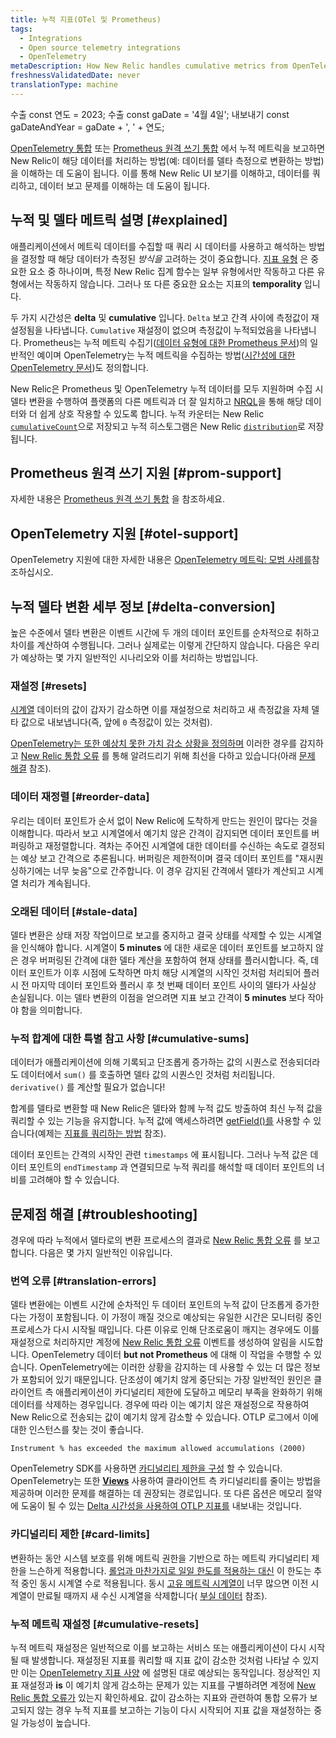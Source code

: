 ```yaml
---
title: 누적 지표(OTel 및 Prometheus)
tags:
  - Integrations
  - Open source telemetry integrations
  - OpenTelemetry
metaDescription: How New Relic handles cumulative metrics from OpenTelemetry and Prometheus.
freshnessValidatedDate: never
translationType: machine
---
```



수출 const 연도 = 2023; 수출 const gaDate = '4월 4일'; 내보내기 const gaDateAndYear = gaDate + ', ' + 연도;

[OpenTelemetry 통합](/docs/more-integrations/open-source-telemetry-integrations/opentelemetry/opentelemetry-introduction) 또는 [Prometheus 원격 쓰기 통합](/docs/infrastructure/prometheus-integrations/install-configure-remote-write/set-your-prometheus-remote-write-integration) 에서 누적 메트릭을 보고하면 New Relic이 해당 데이터를 처리하는 방법(예: 데이터를 델타 측정으로 변환하는 방법)을 이해하는 데 도움이 됩니다. 이를 통해 New Relic UI 보기를 이해하고, 데이터를 쿼리하고, 데이터 보고 문제를 이해하는 데 도움이 됩니다.

## 누적 및 델타 메트릭 설명 [#explained]

애플리케이션에서 메트릭 데이터를 수집할 때 쿼리 시 데이터를 사용하고 해석하는 방법을 결정할 때 해당 데이터가 측정된 _방식을_ 고려하는 것이 중요합니다. [지표 유형](/docs/data-apis/understand-data/metric-data/metric-data-type/#metric-types) 은 중요한 요소 중 하나이며, 특정 New Relic 집계 함수는 일부 유형에서만 작동하고 다른 유형에서는 작동하지 않습니다. 그러나 또 다른 중요한 요소는 지표의 <DoNotTranslate>**temporality**</DoNotTranslate> 입니다.

두 가지 시간성은 <DoNotTranslate>**delta**</DoNotTranslate> 및 <DoNotTranslate>**cumulative**</DoNotTranslate> 입니다. `Delta` 보고 간격 사이에 측정값이 재설정됨을 나타냅니다. `Cumulative` 재설정이 없으며 측정값이 누적되었음을 나타냅니다. Prometheus는 누적 메트릭 수집기([데이터 유형에 대한 Prometheus 문서](https://prometheus.io/docs/concepts/metric_types))의 일반적인 예이며 OpenTelemetry는 누적 메트릭을 수집하는 방법([시간성에 대한 OpenTelemetry 문서](https://opentelemetry.io/docs/reference/specification/metrics/data-model/#temporality))도 정의합니다.

New Relic은 Prometheus 및 OpenTelemetry 누적 데이터를 모두 지원하며 수집 시 델타 변환을 수행하여 플랫폼의 다른 메트릭과 더 잘 일치하고 [NRQL](/docs/query-your-data/nrql-new-relic-query-language/get-started/introduction-nrql-new-relics-query-language)을 통해 해당 데이터와 더 쉽게 상호 작용할 수 있도록 합니다. 누적 카운터는 New Relic [`cumulativeCount`](/docs/data-apis/understand-data/metric-data/metric-data-type/#metric-types)으로 저장되고 누적 히스토그램은 New Relic [`distribution`](/docs/data-apis/understand-data/metric-data/metric-data-type/#metric-types)로 저장됩니다.

## Prometheus 원격 쓰기 지원 [#prom-support]

자세한 내용은 [Prometheus 원격 쓰기 통합](/docs/infrastructure/prometheus-integrations/get-started/send-prometheus-metric-data-new-relic) 을 참조하세요.

## OpenTelemetry 지원 [#otel-support]

OpenTelemetry 지원에 대한 자세한 내용은 [OpenTelemetry 메트릭: 모범 사례를](/docs/more-integrations/open-source-telemetry-integrations/opentelemetry/best-practices/opentelemetry-best-practices-metrics)참조하십시오.

## 누적 델타 변환 세부 정보 [#delta-conversion]

높은 수준에서 델타 변환은 이벤트 시간에 두 개의 데이터 포인트를 순차적으로 취하고 차이를 계산하여 수행됩니다. 그러나 실제로는 이렇게 간단하지 않습니다. 다음은 우리가 예상하는 몇 가지 일반적인 시나리오와 이를 처리하는 방법입니다.

### 재설정 [#resets]

[시계열](https://opentelemetry.io/docs/reference/specification/metrics/data-model/#timeseries-model) 데이터의 값이 갑자기 감소하면 이를 재설정으로 처리하고 새 측정값을 자체 델타 값으로 내보냅니다(즉, 앞에 `0` 측정값이 있는 것처럼).

[OpenTelemetry는 또한 예상치 못한 가치 감소 상황을 정의하며](https://opentelemetry.io/docs/reference/specification/metrics/data-model/#resets-and-gaps) 이러한 경우를 감지하고 [New Relic 통합 오류](/docs/data-apis/manage-data/nrintegrationerror) 를 통해 알려드리기 위해 최선을 다하고 있습니다(아래 [문제 해결](#troubleshooting) 참조).

### 데이터 재정렬 [#reorder-data]

우리는 데이터 포인트가 순서 없이 New Relic에 도착하게 만드는 원인이 많다는 것을 이해합니다. 따라서 보고 시계열에서 예기치 않은 간격이 감지되면 데이터 포인트를 버퍼링하고 재정렬합니다. 격차는 주어진 시계열에 대한 데이터를 수신하는 속도로 결정되는 예상 보고 간격으로 추론됩니다. 버퍼링은 제한적이며 결국 데이터 포인트를 "재시퀀싱하기에는 너무 늦음"으로 간주합니다. 이 경우 감지된 간격에서 델타가 계산되고 시계열 처리가 계속됩니다.

### 오래된 데이터 [#stale-data]

델타 변환은 상태 저장 작업이므로 보고를 중지하고 결국 상태를 삭제할 수 있는 시계열을 인식해야 합니다. 시계열이 <DoNotTranslate>**5 minutes**</DoNotTranslate> 에 대한 새로운 데이터 포인트를 보고하지 않은 경우 버퍼링된 간격에 대한 델타 계산을 포함하여 현재 상태를 플러시합니다. 즉, 데이터 포인트가 이후 시점에 도착하면 마치 해당 시계열의 시작인 것처럼 처리되어 플러시 전 마지막 데이터 포인트와 플러시 후 첫 번째 데이터 포인트 사이의 델타가 사실상 손실됩니다. 이는 델타 변환의 이점을 얻으려면 지표 보고 간격이 <DoNotTranslate>**5 minutes**</DoNotTranslate> 보다 작아야 함을 의미합니다.

### 누적 합계에 대한 특별 참고 사항 [#cumulative-sums]

데이터가 애플리케이션에 의해 기록되고 단조롭게 증가하는 값의 시퀀스로 전송되더라도 데이터에서 `sum()` 를 호출하면 델타 값의 시퀀스인 것처럼 처리됩니다. `derivative()` 를 계산할 필요가 없습니다!

합계를 델타로 변환할 때 New Relic은 델타와 함께 누적 값도 방출하여 최신 누적 값을 쿼리할 수 있는 기능을 유지합니다. 누적 값에 액세스하려면 [getField()를](/docs/query-your-data/nrql-new-relic-query-language/get-started/nrql-syntax-clauses-functions/#func-getfield) 사용할 수 있습니다(예제는 [지표를 쿼리하는 방법](/docs/more-integrations/open-source-telemetry-integrations/opentelemetry/best-practices/opentelemetry-best-practices-metrics/#query) 참조).

데이터 포인트는 간격의 시작인 관련 `timestamps` 에 표시됩니다. 그러나 누적 값은 데이터 포인트의 `endTimestamp` 과 연결되므로 누적 쿼리를 해석할 때 데이터 포인트의 너비를 고려해야 할 수 있습니다.

## 문제점 해결 [#troubleshooting]

경우에 따라 누적에서 델타로의 변환 프로세스의 결과로 [New Relic 통합 오류](/docs/data-apis/manage-data/nrintegrationerror) 를 보고합니다. 다음은 몇 가지 일반적인 이유입니다.

### 번역 오류 [#translation-errors]

델타 변환에는 이벤트 시간에 순차적인 두 데이터 포인트의 누적 값이 단조롭게 증가한다는 가정이 포함됩니다. 이 가정이 깨질 것으로 예상되는 유일한 시간은 모니터링 중인 프로세스가 다시 시작될 때입니다. 다른 이유로 인해 단조로움이 깨지는 경우에도 이를 재설정으로 처리하지만 계정에 [New Relic 통합 오류](/docs/data-apis/manage-data/nrintegrationerror) 이벤트를 생성하여 알림을 시도합니다. OpenTelemetry 데이터 <DoNotTranslate>**but not Prometheus**</DoNotTranslate> 에 대해 이 작업을 수행할 수 있습니다. OpenTelemetry에는 이러한 상황을 감지하는 데 사용할 수 있는 더 많은 정보가 포함되어 있기 때문입니다. 단조성이 예기치 않게 중단되는 가장 일반적인 원인은 클라이언트 측 애플리케이션이 카디널리티 제한에 도달하고 메모리 부족을 완화하기 위해 데이터를 삭제하는 경우입니다. 경우에 따라 이는 예기치 않은 재설정으로 작용하여 New Relic으로 전송되는 값이 예기치 않게 감소할 수 있습니다. OTLP 로그에서 이에 대한 인스턴스를 찾는 것이 좋습니다.

```
Instrument % has exceeded the maximum allowed accumulations (2000)
```

OpenTelemetry SDK를 사용하면 [카디널리티 제한을 구성](https://opentelemetry.io/docs/specs/otel/metrics/sdk/#cardinality-limits) 할 수 있습니다. OpenTelemetry는 또한 [<DoNotTranslate>**Views**</DoNotTranslate>](https://opentelemetry.io/docs/reference/specification/metrics/sdk/#view) 사용하여 클라이언트 측 카디널리티를 줄이는 방법을 제공하며 이러한 문제를 해결하는 데 권장되는 경로입니다. 또 다른 옵션은 메모리 절약에 도움이 될 수 있는 [Delta 시간성을 사용하여 OTLP 지표를](https://opentelemetry.io/docs/reference/specification/metrics/sdk_exporters/otlp/#additional-configuration) 내보내는 것입니다.

### 카디널리티 제한 [#card-limits]

변환하는 동안 시스템 보호를 위해 메트릭 권한을 기반으로 하는 메트릭 카디널리티 제한을 느슨하게 적용합니다. [롤업과 마찬가지로 일일 한도를 적용하는 대신](/docs/data-apis/ingest-apis/metric-api/metric-api-limits-restricted-attributes/#incident-unique-timeseries) 이 한도는 추적 중인 동시 시계열 수로 적용됩니다. 동시 [고유 메트릭 시계열이](/docs/data-apis/ingest-apis/metric-api/NRQL-high-cardinality-metrics/#what-why) 너무 많으면 이전 시계열이 만료될 때까지 새 수신 시계열을 삭제합니다( [부실 데이터](#stale-data) 참조).

### 누적 메트릭 재설정 [#cumulative-resets]

누적 메트릭 재설정은 일반적으로 이를 보고하는 서비스 또는 애플리케이션이 다시 시작될 때 발생합니다. 재설정된 지표를 쿼리할 때 지표 값이 감소한 것처럼 나타날 수 있지만 이는 [OpenTelemetry 지표 사양](https://opentelemetry.io/docs/reference/specification/metrics/data-model/#resets-and-gaps) 에 설명된 대로 예상되는 동작입니다. 정상적인 지표 재설정과 <DoNotTranslate>**is**</DoNotTranslate> 이 예기치 않게 감소하는 문제가 있는 지표를 구별하려면 계정에 [New Relic 통합 오류가](/docs/data-apis/manage-data/nrintegrationerror) 있는지 확인하세요. 값이 감소하는 지표와 관련하여 통합 오류가 보고되지 않는 경우 누적 지표를 보고하는 기능이 다시 시작되어 지표 값을 재설정하는 중일 가능성이 높습니다.